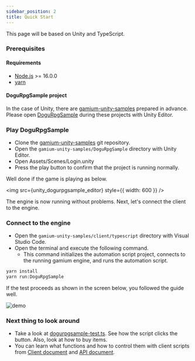 ```yaml
---
sidebar_position: 2
title: Quick Start
---
```



This page will be based on Unity and TypeScript.

### Prerequisites

#### Requirements

- [Node.js](https://nodejs.org) >= 16.0.0
- [yarn](https://yarnpkg.com/)

#### DoguRpgSample project

In the case of Unity, there are [
gamium-unity-samples](https://github.com/dogu-team/gamium-unity-samples) prepared in advance. Please open [DoguRpgSample](https://github.com/dogu-team/gamium-unity-samples/tree/main/DoguRpgSample) during these projects
with Unity Editor.

### Play DoguRpgSample

- Clone the [
  gamium-unity-samples](https://github.com/dogu-team/gamium-unity-samples) git repository.
- Open the
  `gamium-unity-samples/DoguRpgSample` directory with Unity Editor.
- Open Assets/Scenes/Login.unity
- Press the play button to confirm that the project is running normally.

Well done if the game is playing as below.

<img src={unity_dogurpgsample_editor} style={{ width: 600 }} />

The engine is now running without problems. Next, let's connect the client to the engine.

### Connect to the engine

- Open the `gamium-unity-samples/client/typescript` directory with Visual Studio Code.
- Open the terminal and execute the following command.
  - This command initializes the automation script project, connects to the running gamium engine, and runs the automation script.

```bash
yarn install
yarn run:DoguRpgSample
```

If the test proceeds as shown in the screen below, you followed the guide well.

![demo](https://s3.ap-northeast-2.amazonaws.com/public.dogutech.io/dogu/gamium/gamium-dogurpgsample_demo.gif)

### Next thing to look around

- Take a look at [dogurpgsample-test.ts](https://github.com/dogu-team/gamium-unity-samples/blob/main/client/typescript/test/dogurpgsample-test.ts). See how the script clicks the button. Also, look at how to buy items.
- You can learn what functions and how to control them with client scripts from [Client document](/gamium/client/write-testscript) and [API document](/api/api-reference).

